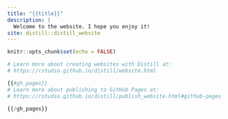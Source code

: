 ---
title: "{{title}}"
description: |
  Welcome to the website. I hope you enjoy it!
site: distill::distill_website
---

```{r setup, include=FALSE}
knitr::opts_chunk$set(echo = FALSE)

# Learn more about creating websites with Distill at:
# https://rstudio.github.io/distill/website.html

{{#gh_pages}}
# Learn more about publishing to GitHub Pages at:
# https://rstudio.github.io/distill/publish_website.html#github-pages

{{/gh_pages}}
```

